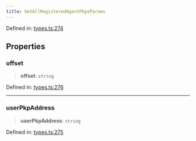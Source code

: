 ```yaml
---
title: GetAllRegisteredAgentPkpsParams
---
```


Defined in: [types.ts:274](https://github.com/LIT-Protocol/Vincent/blob/73da7c01d4eb076a0ff8650f85c7adf29f486588/packages/libs/contracts-sdk/src/types.ts#L274)

## Properties

### offset

> **offset**: `string`

Defined in: [types.ts:276](https://github.com/LIT-Protocol/Vincent/blob/73da7c01d4eb076a0ff8650f85c7adf29f486588/packages/libs/contracts-sdk/src/types.ts#L276)

***

### userPkpAddress

> **userPkpAddress**: `string`

Defined in: [types.ts:275](https://github.com/LIT-Protocol/Vincent/blob/73da7c01d4eb076a0ff8650f85c7adf29f486588/packages/libs/contracts-sdk/src/types.ts#L275)
